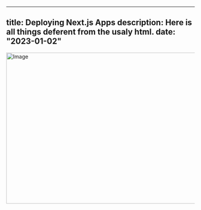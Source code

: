 
---
title: Deploying Next.js Apps
description: Here is all things deferent from the usaly html.
date: "2023-01-02"
---



<Image src="/blog-post-4.jpg" width="718" height="404" alt="Image" />
